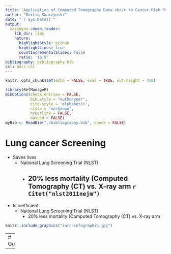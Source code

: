 ```yaml
---
title: "Application of Computed Tomography Data <br/> to Cancer Risk Prediction"
author: "Martin Skarzynski"
date: "`r Sys.Date()`"
output:
  xaringan::moon_reader:
    lib_dir: libs
    nature:
      highlightStyle: github
      highlightLines: true
      countIncrementalSlides: false
      ratio: '16:9'
bibliography: bibliography.bib
csl: aacr.csl
---
```


<style type="text/css">
.remark-slide-content {
    font-size: 35px;
    padding: 1em 4em 1em 4em;
}
.large { font-size: 130% }
.small { font-size: 60% }
.remark-slide-number {
  display: none;
}
</style>

```r
knitr::opts_chunk$set(echo = FALSE, eval = TRUE, out.height = 450)
```

```r
library(RefManageR)
BibOptions(check.entries = FALSE,
           bib.style = "authoryear",
           cite.style = 'alphabetic',
           style = "markdown",
           hyperlink = FALSE,
           dashed = FALSE)
myBib <- ReadBib("./bibliography.bib", check = FALSE)
```

# Lung cancer Screening
- Saves lives
    - National Lung Screening Trial (NLST)
        - 20% less mortality (Computed Tomography (CT) vs. X-ray arm `r Citet("nlst2011nejm")`
--

- Is inefficient
    - National Lung Screening Trial (NLST)
        - 20% less mortality (Computed Tomography (CT) vs. X-ray arm

```r
knitr::include_graphics("iarc-infographic.jpg")
```


---
# Questions?

---
